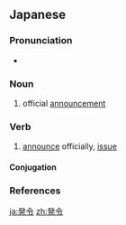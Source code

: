 ==Japanese==
{{ja-kanjitab|はつ|れい|yomi=o}}

===Pronunciation===
* {{ja-pron|はつれい|y=o|acc=0|acc_ref=NHK}}

===Noun===
{{ja-noun|はつれい}}

# official [[announcement]]

===Verb===
{{ja-verb-suru|はつれい}}

# [[announce]] officially, [[issue]]

====Conjugation====
{{ja-suru|はつれい}}

===References===
<references/>

[[ja:発令]]
[[zh:発令]]